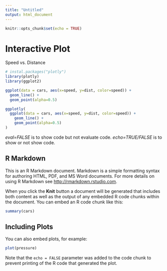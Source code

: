 ```yaml
---
title: "Untitled"
output: html_document
---
```


```r
knitr::opts_chunk$set(echo = TRUE)
```



# Interactive Plot

Speed vs. Distance

```r
# instal.packages("plotly")
library(plotly)
library(ggplot2)

ggplot(data = cars, aes(x=speed, y=dist, color=speed)) +
  geom_line() +
  geom_point(alpha=0.5)

```

```r

ggplotly(
  ggplot(data = cars, aes(x=speed, y=dist, color=speed)) +
    geom_line() +
    geom_point(alpha=0.5)
)
```

*eval=FALSE* is to show code but not evaluate code. 
*echo=TRUE/FALSE* is to show or not show code.

## R Markdown

This is an R Markdown document. Markdown is a simple formatting syntax for authoring HTML, PDF, and MS Word documents. For more details on using R Markdown see <http://rmarkdown.rstudio.com>.

When you click the **Knit** button a document will be generated that includes both content as well as the output of any embedded R code chunks within the document. You can embed an R code chunk like this:

```r
summary(cars)
```

## Including Plots

You can also embed plots, for example:

```r
plot(pressure)
```

Note that the `echo = FALSE` parameter was added to the code chunk to prevent printing of the R code that generated the plot.
